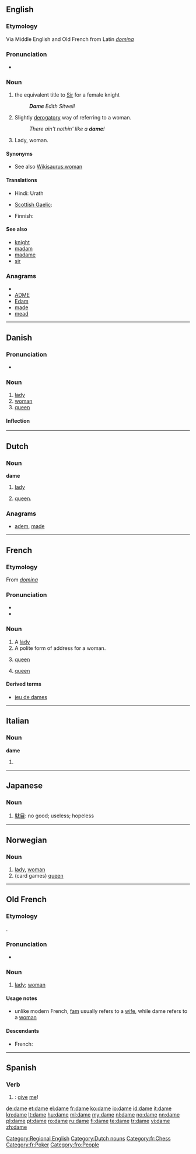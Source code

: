 {{also|Dame}}
==English==

===Etymology===
Via Middle English and Old French from Latin ''[[domina]]''

===Pronunciation===
* {{rhymes|eɪm}}

===Noun===
{{en-noun}}

# {{British}} the equivalent title to [[Sir]] for a female knight
#: '''''Dame''' Edith Sitwell''
# {{informal|South Pacific}} Slightly [[derogatory]] way of referring to a woman.
#: ''There ain't nothin' like a '''dame'''!''
# {{archaic}} Lady, woman.

====Synonyms====
* See also [[Wikisaurus:woman]]

====Translations====
{{trans-top|archaic: lady, woman}}
* Hindi: Urath
{{trans-mid}}
* [[Scottish Gaelic]]: {{t+|gd|baintighearna|f|xs=Scottish Gaelic}}
{{trans-bottom}}

{{trans-top|equivalent title to Sir for a female knight}}
{{trans-mid}}
{{trans-bottom}}

{{trans-top|slightly derogatory way of referring to a woman}}
* Finnish: {{t+|fi|daami}}
{{trans-mid}}
{{trans-bottom}}

====See also====
* [[knight]]
* [[madam]]
* [[madame]]
* [[sir]]

===Anagrams===
* {{alphagram|adem}}
* [[ADME#English|ADME]]
* [[Edam#English|Edam]]
* [[made#English|made]]
* [[mead#English|mead]]

[[Category:Regional English]]

----

==Danish==

===Pronunciation===
* {{IPA|/daːmə/|[ˈd̥æːm̩]|lang=da}}

===Noun===
{{da-noun|n|r}}

# [[lady]]
# [[woman]]
# [[queen]] {{card games|lang=da}}

====Inflection====
{{da-noun-infl|n|r}}

----

==Dutch==

===Noun===
'''dame''' {{f}}

# [[lady]]
# {{chess|lang=nl}} [[queen]].

===Anagrams===
* [[adem#Dutch|adem]], [[made#Dutch|made]]

[[Category:Dutch nouns]]

----

==French==

===Etymology===
From {{etyl|la|fr}} ''[[domina]]''

===Pronunciation===
* {{audio|Fr-dame.ogg|audio}}
* {{IPA|[daːm]|lang=fr}}

===Noun===
{{fr-noun|f}}

# A [[lady]]
# A polite form of address for a woman.
# {{chess|lang=fr}} [[queen]]
# {{card games|lang=fr}} [[queen]]

====Derived terms====
* [[jeu de dames]]

[[Category:fr:Chess]]
[[Category:fr:Poker]]

----

==Italian==

===Noun===
'''dame''' {{f}}

# {{plural of|[[dama]]|lang=it}}

----

==Japanese==
{{ja-see-also|damena}}

===Noun===
{{ja-noun|r|hira=だめ}}

# [[駄目]]: no good; useless; hopeless

----

==Norwegian==

===Noun===
{{no-noun-c|dam}}

# [[lady]], [[woman]]
# (card games) [[queen]]

----

==Old French==

===Etymology===
{{etyl|la|fro}} {{term|domina|lang=la}}.

===Pronunciation===
* {{IPA|/da.mə/|lang=fro}}

===Noun===
{{fro-noun-f}}

# [[lady]]; [[woman]]

====Usage notes====
* unlike modern French, [[fam#Old French|fam]] usually refers to a [[wife]], while dame refers to a [[woman]]

====Descendants====
* French: {{l|fr|dame}}

[[Category:fro:People]]

----

==Spanish==

===Verb===
{{es-verb-form|dar}}

# {{es-compound of|d|ar|da|me|mood=imp|person=tú|nodot=yes}}: [[give]] [[me]]!

[[de:dame]]
[[et:dame]]
[[el:dame]]
[[fr:dame]]
[[ko:dame]]
[[io:dame]]
[[id:dame]]
[[it:dame]]
[[kn:dame]]
[[lt:dame]]
[[hu:dame]]
[[ml:dame]]
[[my:dame]]
[[nl:dame]]
[[no:dame]]
[[nn:dame]]
[[pl:dame]]
[[pt:dame]]
[[ro:dame]]
[[ru:dame]]
[[fi:dame]]
[[te:dame]]
[[tr:dame]]
[[vi:dame]]
[[zh:dame]]